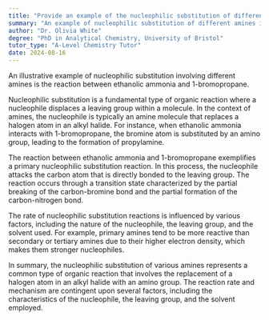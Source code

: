 ```yaml
---
title: "Provide an example of the nucleophilic substitution of different amines"
summary: "An example of nucleophilic substitution of different amines is the reaction between ethanolic ammonia and 1-bromopropane."
author: "Dr. Olivia White"
degree: "PhD in Analytical Chemistry, University of Bristol"
tutor_type: "A-Level Chemistry Tutor"
date: 2024-08-16
---
```


An illustrative example of nucleophilic substitution involving different amines is the reaction between ethanolic ammonia and 1-bromopropane.

Nucleophilic substitution is a fundamental type of organic reaction where a nucleophile displaces a leaving group within a molecule. In the context of amines, the nucleophile is typically an amine molecule that replaces a halogen atom in an alkyl halide. For instance, when ethanolic ammonia interacts with 1-bromopropane, the bromine atom is substituted by an amino group, leading to the formation of propylamine.

The reaction between ethanolic ammonia and 1-bromopropane exemplifies a primary nucleophilic substitution reaction. In this process, the nucleophile attacks the carbon atom that is directly bonded to the leaving group. The reaction occurs through a transition state characterized by the partial breaking of the carbon-bromine bond and the partial formation of the carbon-nitrogen bond.

The rate of nucleophilic substitution reactions is influenced by various factors, including the nature of the nucleophile, the leaving group, and the solvent used. For example, primary amines tend to be more reactive than secondary or tertiary amines due to their higher electron density, which makes them stronger nucleophiles.

In summary, the nucleophilic substitution of various amines represents a common type of organic reaction that involves the replacement of a halogen atom in an alkyl halide with an amino group. The reaction rate and mechanism are contingent upon several factors, including the characteristics of the nucleophile, the leaving group, and the solvent employed.
    
